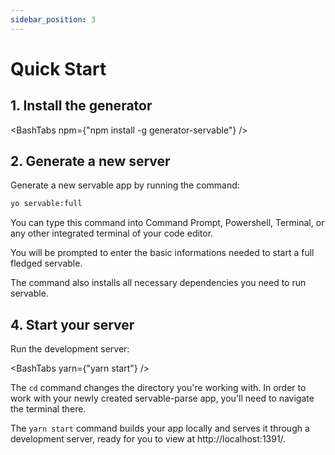 ```yaml
---
sidebar_position: 3
---
```



# Quick Start

## 1. Install the generator

<BashTabs npm={"npm install -g generator-servable"} />


## 2. Generate a new server

Generate a new servable app by running the command:

```bash
yo servable:full
```

You can type this command into Command Prompt, Powershell, Terminal, or any other integrated terminal of your code editor.

You will be prompted to enter the basic informations needed to start a full fledged servable.

The command also installs all necessary dependencies you need to run servable.

## 4. Start your server

Run the development server:

<BashTabs yarn={"yarn start"} />

The `cd` command changes the directory you're working with. In order to work with your newly created servable-parse app, you'll need to navigate the terminal there.

The `yarn start` command builds your app locally and serves it through a development server, ready for you to view at http://localhost:1391/.
